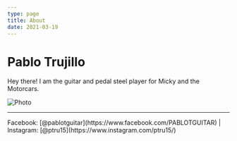 ```yaml
---
type: page
title: About
date: 2021-03-19
---
```


# Pablo Trujillo

Hey there! I am the guitar and pedal steel player for Micky and the Motorcars.


<Image
  src="/images/pablo-2.jpg"
  alt="Photo"
  width={1125}
  height={750}
  priority
  className="next-image"
/>

---

<div>
  Facebook: [@pablotguitar](https://www.facebook.com/PABLOTGUITAR) | Instagram: [@ptru15](https://www.instagram.com/ptru15/)
</div>
